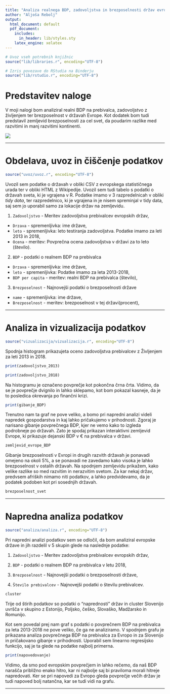 ```yaml
---
title: "Analiza realnega BDP, zadovoljstva in brezposelnosti držav evrope in sveta"
author: "Aljoša Rebolj"
output:
  html_document: default
  pdf_document:
    includes:
      in_header: lib/styles.sty
    latex_engine: xelatex
---
```


```r


# Uvoz vseh potrebnih knjižnic
source("lib/libraries.r", encoding="UTF-8")
```

```r
# Izris povezave do RStudia na Binderju
source("lib/rstudio.r", encoding="UTF-8")
```

# Predstavitev naloge

V moji nalogi bom analiziral realni BDP na prebivalca, zadovoljstvo z življenjem ter brezposelnost v državah Evrope. Kot dodatek bom tudi predstavil zemljevid brezposelnosti za cel svet, da poudarim razlike med razvitimi in manj razvitimi kontinenti.

![](slike/evropa.jpg)

***

# Obdelava, uvoz in čiščenje podatkov

```r
source("uvoz/uvoz.r", encoding="UTF-8")
```

Uvozil sem podatke o državah v obliki CSV z evropskega statističnega urada ter v obliki HTML z Wikipedije.
Uvozil sem tudi tabelo s podatki o državah sveta, ki je vgrajena v R. Podatke imamo v 3 razpredelnicah v obliki *tidy data*, ter razpredelnico, ki je vgrajena in je nisem spreminjal v tidy data, saj sem jo uporabil samo za lokacije držav na zemljevidu.

1. `Zadovoljstvo` - Meritev zadovoljstva prebivalcev evropskih držav,
  - `Drzava` - spremenljivka: ime države,
  - `leto` - spremenljivka: leto testiranja zadovoljstva. Podatke imamo za leti 2013 in 2018,
  - `Ocena` - meritev: Povprečna ocena zadovoljstva v državi za to leto (število).

2. `BDP` - podatki o realnem BDP na prebivalca
  - `Drzava` - spremenljivka: ime države,
  - `leto` - spremenljivka: Podatke imamo za leta 2013-2018,
  - `BDP per capita` - meritev: realni BDP na prebivalca (število),
  
3. `Brezposelnost` - Najnovejši podatki o brezposelnosti države
  - `name` - spremenljivka: ime države,
  - `Brezposelnost` - meritev: brezposelnost v tej državi(procent),

***

# Analiza in vizualizacija podatkov

```r
source("vizualizacija/vizualizacija.r", encoding="UTF-8")
```
Spodnja histogram prikazujeta oceno zadovoljstva prebivalcev z Življenjem za leti 2013 in 2018.


```r
print(zadovoljstvo_2013)
```
```r
print(zadovoljstvo_2018)
```

Na histogramu je označeno povprečje kot pokončna črna črta. Vidimo, da se je povprečje dvignilo in lahko sklepamo, kot bom pokazal kasneje, da je to posledica okrevanja po finančni krizi.

```r
print(gibanje_BDP)
```

Trenutno nam ta graf ne pove veliko, a bomo pri napredni analizi videli napredek gospodarstva in kaj lahko pričakujemo v prihodnosti.
Zgoraj je narisano gibanje povprečnega BDP, kjer ne vemo kako to izgleda podrobneje po državah. Zato je spodaj prikazan interaktivni zemljevid Evrope, ki prikazuje dejanski BDP v € na prebivalca v državi.

```r
zemljevid_evrope_BDP
```

Gibanje brezposelnosti v Evropi in drugih razvith državah je ponavadi omejeno na okoli 5%, a se ponavadi ne zavedamo kako visoka je lahko brezposelnost v ostalih državah. Na spodnjem zemljevidu prikažem, kako velike razlike so med razvitim in nerazvitim svetom. Za kar nekaj držav, predvsem afriških nimamo niti podatkov, a lahko predvidevamo, da je podatek podoben kot pri sosednjih državah.

```r
brezposelnost_svet
```

***

# Napredna analiza podatkov

```r
source("analiza/analiza.r", encoding="UTF-8")
```


Pri napredni analizi podatkov sem se odločil, da bom analiziral evropske države in jih razdelil v 5 skupin glede na naslednje podatke:

1. `Zadovoljstvo` - Meritev zadovoljstva prebivalcev evropskih držav,

2. `BDP` - podatki o realnem BDP na prebivalca v letu 2018,

3. `Brezposelnost` - Najnovejši podatki o brezposelnosti države,

4. `Število prebivalcev` - Najnovejši podatki o številu prebivalcev.


```r
cluster
```

Trije od štirih podatkov so podatki o "naprednosti" držav in cluster Slovenijo uvršča v skupino z Estonijo, Poljsko, češko, Slovaško, Madžarsko in Romunijo.

Kot sem povedal prej nam graf s podatki o povprečnem BDP na prebivalca za leta 2013-2018 ne pove veliko, če ga ne analiziramo.
V spodnjem grafu je prikazana analiza povprečnega BDP na prebivalca za Evropo in za Slovenijo in pričakovano gibanje v prihodnosti.
Uporabil sem linearno regresijsko funkcijo, saj je ta glede na podatke najbolj primerna.

```r
print(napovedovanje)
```

Vidimo, da smo pod evropskim povprečjem in lahko rečemo, da naš BDP narašča približno enako hitro, kar ni najbolje saj bi praviloma morali hitreje napredovati. Ker se pri napovedi za Evropo gleda povprečje večih držav je tudi napoved bolj natančna, kar se tudi vidi na grafu.

***
